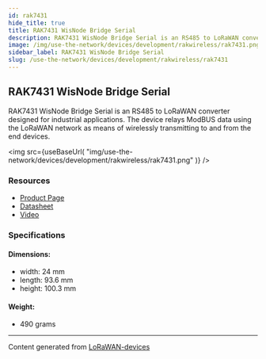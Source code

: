 ```yaml
---
id: rak7431
hide_title: true
title: RAK7431 WisNode Bridge Serial
description: RAK7431 WisNode Bridge Serial is an RS485 to LoRaWAN converter designed for industrial applications. The device relays ModBUS data using the LoRaWAN network as means of wirelessly transmitting to and from the end devices.
image: /img/use-the-network/devices/development/rakwireless/rak7431.png
sidebar_label: RAK7431 WisNode Bridge Serial
slug: /use-the-network/devices/development/rakwireless/rak7431
---
```



## RAK7431 WisNode Bridge Serial

RAK7431 WisNode Bridge Serial is an RS485 to LoRaWAN converter designed for industrial applications. The device relays ModBUS data using the LoRaWAN network as means of wirelessly transmitting to and from the end devices.

<img
src={useBaseUrl(
"img/use-the-network/devices/development/rakwireless/rak7431.png"
)}
/>

### Resources

- [Product Page](https://docs.rakwireless.com/Product-Categories/WisNode/RAK7431/)
- [Datasheet](https://docs.rakwireless.com/Product-Categories/WisNode/RAK7431/Datasheet/)
- [Video](https://www.youtube.com/watch?v=XVRR7Akyy8M)

### Specifications

#### Dimensions:
- width: 24 mm
- length: 93.6 mm
- height: 100.3 mm
#### Weight: 
- 490 grams



---
Content generated from [LoRaWAN-devices](https://github.com/TheThingsNetwork/lorawan-devices)